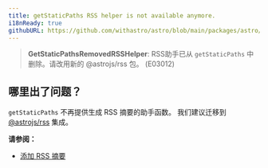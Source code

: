 ```yaml
---
title: getStaticPaths RSS helper is not available anymore.
i18nReady: true
githubURL: https://github.com/withastro/astro/blob/main/packages/astro/src/core/errors/errors-data.ts
---
```


<DontEditWarning />


> **GetStaticPathsRemovedRSSHelper**: RSS助手已从 `getStaticPaths` 中删除。请改用新的 @astrojs/rss 包。 (E03012)

## 哪里出了问题？
`getStaticPaths` 不再提供生成 RSS 摘要的助手函数。 我们建议迁移到 [@astrojs/rss](/zh-cn/guides/rss/#设置-astrojsrss) 集成。

**请参阅：**
-  [添加 RSS 摘要](/zh-cn/guides/rss/)


